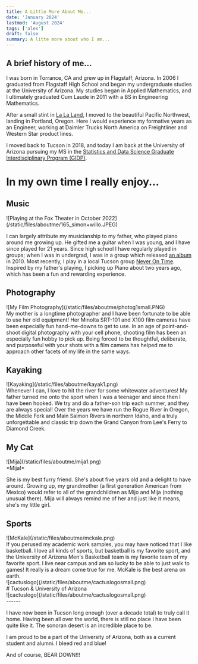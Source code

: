 ```yaml
---
title: A Little More About Me...
date: 'January 2024'
lastmod: 'August 2024'
tags: ['alex']
draft: false
summary: A litte more about who I am...
---
```



A brief history of me...
-----

I was born in Torrance, CA and grew up in Flagstaff, Arizona. In 2006 I graduated from Flagstaff High School and began my undergraduate studies at the University of Arizona. My studies began in Applied Mathematics, and I ultimately graduated Cum Laude in 2011 with a BS in Engineering Mathematics.

After a small stint in [La La Land](https://www.imdb.com/name/nm4754897/), I moved to the beautiful Pacific Northwest, landing in Portland, Oregon.  Here I would experience my formative years as an Engineer, working at Daimler Trucks North America on Freightliner and Western Star product lines.

I moved back to Tucson in 2018, and today I am back at the University of Arizona
pursuing my MS in the [Statistics and Data Science Graduate Interdisciplinary Program (GIDP)](https://statistics.arizona.edu/).

In my own time I really enjoy...
======

Music
------
<div className="-mx-2 flex flex-wrap justify-center overflow-hidden xl:-mx-2">
![Playing at the Fox Theater in October 2022](/static/files/aboutme/165_simon+willo.JPEG)
</div>

I can largely attribute my musicianship to my father, who played piano around me growing up. He gifted me a guitar when I was young, and I have since played for 21 years.  Since high school I have regularly played in groups; when I was in undergrad, I was in a group which released [an album](https://music.apple.com/us/album/el-mixo/377336615) in 2010.  Most recently, I play in a local Tucson group [Never On Time](https://www.facebook.com/Neverontime2019/). Inspired by my father's playing, I picking up Piano about two years ago, which has been a fun and rewarding experience.

Photography
------
<div className="-mx-2 flex flex-wrap justify-center overflow-hidden xl:-mx-2">
![My Film Photography](/static/files/aboutme/photog1small.PNG)
</div>
My mother is a longtime photographer and I have been fortunate to be able to use her old equipment! Her Minolta SRT-101 and X100 film cameras have been especially fun hand-me-downs to get to use. In an age of point-and-shoot digital photography with your cell phone, shooting film has been an especially fun hobby to pick up. Being forced to be thoughtful, deliberate, and purposeful with your shots with a film camera has helped me to approach other facets of my life in the same ways.

Kayaking
------
<div className="-mx-2 flex flex-wrap justify-center overflow-hidden xl:-mx-2">
![Kayaking](/static/files/aboutme/kayak1.png)
</div>
Whenever I can, I love to hit the river for some whitewater adventures! My father turned me onto the sport when I was a teenager and since then I have been hooked. We try and do a father-son trip each summer, and they are always special!
Over the years we have run the Rogue River in Oregon, the Middle Fork and Main Salmon Rivers in northern Idaho, and a truly unforgettable and classic trip down the Grand Canyon from Lee's Ferry to Diamond Creek.

My Cat
------
<div className="-mx-2 flex flex-wrap justify-center overflow-hidden xl:-mx-2">
![Mija](/static/files/aboutme/mija1.png)
</div>
*Mija!*

She is my best furry friend. She's about five years old and a delight to have around. Growing up, my grandmother (a first generation American from Mexico) would refer to all of the grandchildren as Mijo and Mija (nothing unusual there). Mija will always remind me of her and just like it means, she's my little girl.


Sports
------
<div className="-mx-2 flex flex-wrap justify-center overflow-hidden xl:-mx-2">
![McKale](/static/files/aboutme/mckale.png)
</div>
If you perused my academic work samples, you may have noticed that I like basketball. I love all kinds of sports, but basketball is my favorite sport, and the University of Arizona Men's Basketball team is my favorite team of my favorite sport. I live near campus and am so lucky to be able to just walk to games! It really is a dream come true for me. McKale is the best arena on earth.

<div className="-mx-2 flex flex-wrap overflow-hidden xl:-mx-2">
  <div className="my-1 w-full overflow-hidden px-2 xl:my-1 xl:w-1/3 xl:px-2">
    ![cactuslogo](/static/files/aboutme/cactuslogosmall.png)
  </div>
  <div className="my-1 w-full overflow-hidden justify-left px-2 xl:my-1 xl:w-1/3 xl:px-2">
    # Tucson & University of Arizona
  </div>
    <div className="my-1 w-full overflow-hidden px-2 xl:my-1 xl:w-1/3 xl:px-2">
    ![cactuslogo](/static/files/aboutme/cactuslogosmall.png)
  </div>
</div>
------

I have now been in Tucson long enough (over a decade total) to truly call it home. Having been all over the world, there is still no place I have been quite like it. The sonoran desert is an incredible place to be.

I am proud to be a part of the University of Arizona, both as a current student and alumni. I bleed red and blue!

And of course, BEAR DOWN!!!
